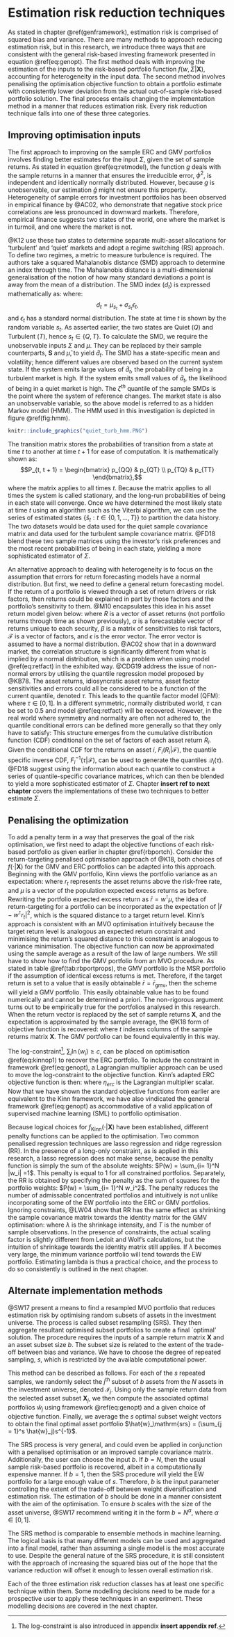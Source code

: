 # Estimation risk reduction techniques {#estriskreduce}

As stated in chapter \@ref(genframework), estimation risk is comprised of squared bias and variance.
There are many methods to approach reducing estimation risk, but in this research,  we introduce three
ways that are consistent with the general risk-based investing framework presented in equation
\@ref(eq:genopt). The first method deals with improving the estimation of the inputs to the risk-based
portfolio function $f(w, \Sigma|\textbf{X})$, accounting for heterogeneity in the input data. The
second method involves penalising the optimisation objective function to obtain a portfolio estimate
with consistently lower deviation from the actual out-of-sample risk-based portfolio solution. The
final process entails changing the implementation method in a manner that reduces estimation risk.
Every risk reduction technique falls into one of these three categories.

## Improving optimisation inputs

The first approach to improving on the sample ERC and GMV portfolios involves finding better estimates
for the input $\Sigma$, given the set of sample returns. As stated in equation \@ref(eq:retmodel),
the function $g$ deals with the sample returns in a manner that ensures the irreducible error,
$\phi^2$, is independent and identically normally distributed. However, because $g$ is unobservable,
our estimation $\hat{g}$ might not ensure this property. Heterogeneity of sample errors for investment
portfolios has been observed in empirical finance by @AC02, who demonstrate that negative stock
price correlations are less pronounced in downward markets. Therefore, empirical finance suggests two
states of the world, one where the market is in turmoil, and one where the market is not. 

@K12 use these two states to determine separate multi-asset allocations for 'turbulent' and 'quiet'
markets and adopt a regime switching (RS) approach. To define two regimes, a metric to measure
turbulence is required. The authors take a squared Mahalanobis distance (SMD) approach to determine an
index through time. The Mahalanobis distance is a multi-dimensional generalisation of the notion of how
many standard deviations a point is away from the mean of a distribution. The SMD index ($d_t$) is
expressed mathematically as:
\begin{align}
d_t = (R_t - \mu)\Sigma^{-1}(R_t - \mu)^\intercal,
\end{align}
where: $$d_t = \mu_{s_t} + \sigma_{s_t}\epsilon_t,$$ and $\epsilon_t$ has a standard normal
distribution. The state at time $t$ is shown by the random variable $s_t$. As asserted earlier, the two
states are Quiet ($Q$) and Turbulent ($T$), hence $s_t \in \{Q, T\}$. To calculate the SMD, we require
the unobservable inputs $\Sigma$ and $\mu$. They can be replaced by their sample counterparts,
$\textbf{S}$ and $\hat{\mu}$, to yield $\hat{d}_t$. The SMD has a state-specific mean and volatility;
hence different values are observed based on the current system state. If the system emits large values
of $\hat{d}_t$, the probability of being in a turbulent market is high. If the system emits small
values of $\hat{d}_t$, the likelihood of being in a quiet market is high. The $\zeta^{th}$ quantile of
the sample SMDs is the point where the system of reference changes. The market state is also an
unobservable variable, so the above model is referred to as a hidden Markov model (HMM). The HMM used
in this investigation is depicted in figure \@ref(fig:hmm).

```r
knitr::include_graphics("quiet_turb_hmm.PNG")
```

The transition matrix stores the probabilities of transition from a state at time $t$ to another at
time $t + 1$ for ease of computation. It is mathematically shown as:
$$P_{t, t + 1} = \begin{bmatrix} 
p_{QQ} & p_{QT} \\
p_{TQ} & p_{TT}  
\end{bmatrix},$$
where the matrix applies to all times $t$. Because the matrix applies to all times the system is called
stationary, and the long-run probabilities of being in each state will converge. Once we have
determined the most likely state at time $t$ using an algorithm such as the Viterbi algorithm,  we can
use the series of estimated states $\{\hat{s}_t: t \in \{0, 1, ..., T\}\}$ to partition the
data history. The two datasets would be data used for the quiet sample covariance matrix and data used
for the turbulent sample covariance matrix. @FD18 blend these two sample matrices using the investor's
risk preferences and the most recent probabilities of being in each state, yielding a more
sophisticated estimator of $\Sigma$.

An alternative approach to dealing with heterogeneity is to focus on the assumption that errors for
return forecasting models have a normal distribution. But first, we need to define a general return
forecasting model. If the return of a portfolio is viewed through a set of return drivers or risk
factors, then returns could be explained in part by those factors and the portfolio's sensitivity to
them. @M10 encapsulates this idea in his asset return model given below:
\begin{align}
R &= \alpha +\beta^\intercal \mathcal{F} + \epsilon, (\#eq:retfact)
\end{align}
where $R$ is a vector of asset returns (not portfolio returns through time as shown previously),
$\alpha$ is a forecastable vector of returns unique to each security, $\beta$ is a matrix of
sensitivities to risk factors, $\mathcal{F}$ is a vector of factors, and $\epsilon$ is the error
vector. The error vector is assumed to have a normal distribution. @AC02 show that in a downward
market, the correlation structure is significantly different from what is implied by a normal
distribution, which is a problem when using model \@ref(eq:retfact) in the exhibited way. @CDG19
address the issue of non-normal errors by utilising the quantile regression model proposed by
@KB78. The asset returns, idiosyncratic asset returns, asset factor sensitivities and errors could all
be considered to be a function of the current quantile, denoted $\tau$. This leads to the quantile
factor model (QFM):
\begin{align} 
\mathcal{Q}(\tau) =  \alpha(\tau) + \beta(\tau)\mathcal{F} + \epsilon(\tau), (\#eq:qfm)
\end{align}
where $\tau \in [0, 1]$. In a different symmetric, normally distributed world, $\tau$ can be set to
$0.5$ and model \@ref(eq:retfact) will be recovered. However, in the real world where symmetry and
normality are often not adhered to, the quantile conditional errors can be defined more generally so
that they only have to satisfy:
\begin{align}
\mathbb{P}\Big[\epsilon(\tau) \leq \underline{0} \, \Big | \mathcal{F} \Big] = \tau \; .
\end{align}
This structure emerges from the cumulative distribution function (CDF) conditional on the set of
factors of each asset return $R_i$. Given the conditional CDF for the returns on asset $i$,
$F_i(R_i|\mathcal{F})$, the quantile specific inverse CDF, $F^{-1}_i(\tau| \mathcal{F})$, can be used
to generate the quantiles $\mathcal{Q}_i(\tau)$. @FD18 suggest using the information about each
quantile to construct a series of quantile-specific covariance matrices, which can then be blended to
yield a more sophisticated estimator of $\Sigma$. Chapter **insert ref to next chapter** covers the
implementations of these two techniques to better estimate $\Sigma$.

## Penalising the optimization

To add a penalty term in a way that preserves the goal of the risk optimisation, we first need to
adapt the objective functions of each risk-based portfolio as given earlier in chapter
\@ref{rbportch}. Consider the return-targeting penalised optimisation approach of @K18, both choices
of $f(\cdot|\textbf{X})$ for the GMV and ERC portfolios can be adapted into this approach. Beginning
with the GMV portfolio, Kinn views the portfolio variance as an expectation:
\begin{align*}
f(w, \Sigma  | \textbf{X}) &= w^\intercal \Sigma w &\\
& = w^\intercal (\mathbb{E}[{r}_t {r}_t^\intercal] - \mu \mu^\intercal) w & \small\text{(alternate definition of $\Sigma$)} \\
& = \mathbb{E}[|w^\intercal \mu - w^\intercal {r}_t|^2],
\end{align*}
where ${r}_t$ represents the asset returns above the risk-free rate, and $\mu$ is a vector of the
population expected excess returns as before. Rewriting the portfolio expected excess return as
$\bar{r} = w^\intercal \mu$, the idea of return-targeting for a portfolio can be incorporated as the
expectation of $|\bar{r} - w^\intercal {r}_t|^2$, which is the squared distance to a target return
level. Kinn's approach is consistent with an MVO optimisation intuitively because the target return
level is analogous an expected return constraint and minimising the return's squared distance to this
constraint is analogous to variance minimisation. The objective function can now be approximated using
the sample average as a result of the law of large numbers. We still have to show how to find the GMV
portfolio from an MVO procedure. As stated in table \@ref(tab:rbportprops), the GMV portfolio is the
MSR portfolio if the assumption of identical excess returns is met. Therefore, if the target return is
set to a value that is easily obtainable $\bar{r} = \bar{r}_\mathrm{gmv}$, then the scheme will yield
a GMV portfolio. This easily obtainable value has to be found numerically and cannot be determined a
priori. The non-rigorous argument turns out to be empirically true for the portfolios analysed in this
research. When the return vector is replaced by the set of sample returns $\textbf{X}$, and the
expectation is approximated by the sample average, the @K18 form of objective function is recovered:
\begin{align}
f_{\text{Kinn}}(w|\textbf{X}) &= \frac{1}{T} \sum_{t = 1}^T  (\bar{r}_\mathrm{gmv} - \textbf{X}^\intercal_t w)^2, (\#eq:kinnop1)
\end{align}
where $t$ indexes columns of the sample returns matrix $\textbf{X}$. The GMV portfolio can be found equivalently in this way. 

The log-constraint^[The log-constraint is also introduced in appendix **insert appendix ref**.],
$\sum_i \ln(w_i) \geq c$, can be placed on optimisation \@ref(eq:kinnop1) to recover the ERC
portfolio. To include the constraint in framework \@ref(eq:genopt), a Lagrangian multiplier approach
can be used to move the log-constraint to the objective function. Kinn's adapted ERC objective
function is then:
\begin{align}
f_{\text{Kinn}}(w|\textbf{X}) &= \frac{1}{T} \sum_{t = 1}^T  (\bar{r}_{gmv} - \textbf{X}^\intercal_t w)^2 -\eta_{erc}\sum_{i = 1}^N \ln(w_i),
\end{align}
where $\eta_{erc}$ is the Lagrangian multiplier scalar. Now that we have shown the standard objective
functions from earlier are equivalent to the Kinn framework, we have also vindicated the general
framework \@ref(eq:genopt) as accommodative of a valid application of supervised machine learning
(SML) to portfolio optimisation.

Because logical choices for $f_{\text{Kinn}}(\cdot|\textbf{X})$ have been established, different
penalty functions can be applied to the optimisation. Two common penalised regression techniques are
lasso regression and ridge regression (RR). In the presence of a long-only constraint, as is applied
in this research, a lasso regression does not make sense, because the penalty function is simply the
sum of the absolute weights: $P(w) = \sum_{i=  1}^N |w_i|  =1$. This penalty is equal to $1$ for all
constrained portfolios. Separately, the RR is obtained by specifying the penalty as the sum of squares
for the portfolio weights: $P(w) = \sum_{i=  1}^N w_i^2$. The penalty reduces the number of admissable
concentrated portfolios and intuitively is not unlike incorporating some of the EW portfolio into the
ERC or GMV portfolios. Ignoring constraints, @LW04 show that RR has the same effect as shrinking
the sample covariance matrix towards the identity matrix for the GMV optimisation:
\begin{align}
\textbf{S}_{RR} = \textbf{S} + \frac{\lambda}{T} \textbf{I}, 
\end{align}
where $\lambda$ is the shrinkage intensity, and $T$ is the number of sample observations. In the
presence of constraints, the actual scaling factor is slightly different from Ledoit and Wolf's
calculations, but the intuition of shrinkage towards the identity matrix still applies. If $\lambda$
becomes very large, the minimum variance portfolio will tend towards the EW portfolio. Estimating
lambda is thus a practical choice, and the process to do so consistently is outlined in the next
chapter.

## Alternate implementation methods

@SW17 present a means to find a resampled MVO portfolio that reduces estimation risk by optimising
random subsets of assets in the investment universe. The process is called subset resampling (SRS).
They then aggregate resultant optimised subset portfolios to create a final `optimal' solution. The
procedure requires the inputs of a sample return matrix $\textbf{X}$ and an asset subset size $b$.
The subset size is related to the extent of the trade-off between bias and variance. We have to
choose the degree of repeated sampling, $s$, which is restricted by the available computational
power.

This method can be described as follows. For each of the $s$ repeated samples, we randomly select
the $j^{\text{th}}$ subset of $b$ assets from the $N$ assets in the investment universe, denoted
$\mathcal{I}_j$. Using only the sample return data from the selected asset subset $\textbf{X}_j$, we
then compute the associated optimal portfolios $\hat{w}_j$ using framework \@ref(eq:genopt) and a
given choice of objective function. Finally, we average the $s$ optimal subset weight vectors to
obtain the final optimal asset portfolio $\hat{w}_\mathrm{srs} = (\sum_{j = 1}^s \hat{w}_j)s^{-1}$.

The SRS process is very general, and could even be applied in conjunction with a penalised
optimisation or an improved sample covariance matrix. Additionally, the user can choose the input
$b$. If $b = N$, then the usual sample risk-based portfolio is recovered, albeit in a
computationally expensive manner. If $b = 1$, then the SRS procedure will yield the EW portfolio for
a large enough value of $s$. Therefore, $b$ is the input parameter controlling the extent of the
trade-off between weight diversification and estimation risk. The estimation of $b$ should be done
in a manner consistent with the aim of the optimisation. To ensure $b$ scales with the size of the
asset universe, @SW17 recommend writing it in the form $b = N^{\alpha}$, where $\alpha \in [0, 1]$.

The SRS method is comparable to ensemble methods in machine learning. The logical basis is that many
different models can be used and aggregated into a final model, rather than assuming a single model
is the most accurate to use. Despite the general nature of the SRS procedure, it is still consistent
with the approach of increasing the squared bias out of the hope that the variance reduction will
offset it enough to lessen overall estimation risk.

Each of the three estimation risk reduction classes has at least one specific technique within them.
Some modelling decisions need to be made for a prospective user to apply these techniques in an
experiment. These modelling decisions are covered in the next chapter.

